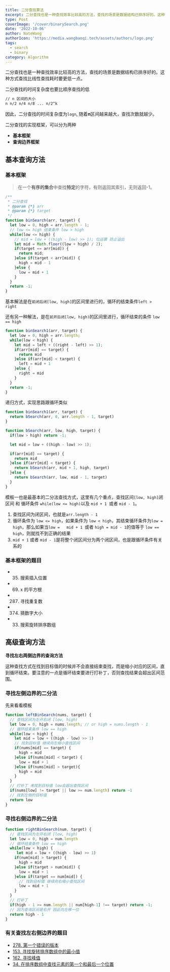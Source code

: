 ```yaml
---
title: 二分查找算法
excerpt: 二分查找也是一种查找效率比较高的方法，查找的场景是数据结构已排序好的。这种方式查找比线性查找耗时要更低一点。
type: Post
coverImage: '/cover/binarySearch.png'
date: '2022-10-06'
author: NateWang
authorIcon: 'https://media.wangbaoqi.tech/assets/authors/logo.png'
tags:
  - search
  - binary
category: Algorithm
---
```



二分查找也是一种查找效率比较高的方法，查找的场景是数据结构已排序好的。这种方式查找比线性查找耗时要更低一点。

二分查找的时间复杂度也要比顺序查找的低

```bash
// n 区间的大小
n n/2 n/4 n/8 ... n/2^k
```

因此，二分查找的时间复杂度为`logn`, 随着**n**区间越来越大，查找次数就越少。

二分查找的实现框架，可以分为两种

* **基本框架**
* **查询边界框架**

## 基本查询方法

### 基本框架

> 在一个**有序的集合**中查找**特定**的字符，有则返回其索引，无则返回-1。

```js
/**
 * 二分查找
 * @param {*} arr
 * @param {*} target
 */
function binSearch(arr, target) {
  let low = 0, high = arr.length - 1;
  // low <= high 结束条件 low > high
  while(low <= high) {
    // mid = low + ((high - low) >> 1); 位运算 防止溢出
    let mid = Math.floor((low + high) / 2);
    if(target == arr[mid]) {
      return mid;
    }else if(target < arr[mid]) {
      high = mid - 1
    }else {
      low = mid + 1
    }
  }
  return -1;
}
```

基本解法是在`前闭后闭[low, high]`的区间里进行的，循环的结束条件`left > right`

还有另一种解法，是在`前开后闭[low, high)`的区间里进行，循环结束的条件 `low == high`

```js
function binSearch1(arr, target) {
  let low = 0, high = arr.length;
  while(low < high) {
    let mid = left + ((right - left) >> 1);
    if(arr[mid] == target) {
      return mid
    }else if(arr[mid] < target) {
      left = mid + 1
    }else {
      right = mid
    }
  }
  return -1;
}
```

递归方式，实现思路跟循环类似

```js
function binSearch1(arr, target) {
  return bSearch(arr, 0, arr.length - 1, target)
}

function bSearch(arr, low, high, target) {
  if(low > high) return -1;

  let mid = low + ((high - low) >> 1);

  if(arr[mid] == target) {
    return mid
  }else if(arr[mid] < target) {
    return bSearch(arr, mid + 1, high, target)
  }else {
    return bSearch(arr, low, mid - 1, target)
  }
}
```

模板一也是最基本的二分法查找方式，这里有几个重点，查找区间`[low, high]`闭区间 和 循环条件 `while(low <= high)`以及 `mid + 1 `或者 `mid - 1`。

1.  查找区间为闭区间，也就是`arr.length - 1`
2.  循环条件为 `low <= high`，如果条件为 `low < high`，其结束循环条件为`low = high`，那么如果当`low =   mid + 1 `或者 `high = mid - 1`的值等于 `low == high`，则就找不到正确的结果
3.  `mid + 1` 或者 `mid - 1`是将整个闭区间分为两个闭区间，也是跟循环条件有关系的

### 基本框架的题目

* 35. 搜索插入位置
* 69. x 的平方根
* 287. 寻找重复数
* 374. 猜数字大小
* 33. 搜索旋转排序数组

## 高级查询方法

**寻找左右两侧边界的查询方法**

这种查找方式在找到目标值的时候并不会直接结束查找，而是缩小对应的区间，直到循环结束。要注意的一点是循环结束要进行打补丁，否则查找结果会超出区间范围。


### 寻找左侧边界的二分法

先来看看模板

```js
function leftBinSearch(nums, target) {
  // 查找区间为左开右闭 [low, high)
  let low = 0, high = nums.length; // or high = nums.length - 1
  // 循环结束条件 low == high
  while(low < high) {
    let mid = low + ((high - low) >> 1)
    // 找到目标值 继续向左缩小查找区间
    if(nums[mid] == target) {
      high = mid
    }else if(nums[mid] < target) {
      low = mid + 1
    }else if(nums[mid] > target){
      high = mid
    }
  }
  // 打补丁 未找到目标值 low会超出查找区间
  if(nums[low] != target || low >= num.length) return -1
  // 找到左侧的目标值
  return low
}
```

### 寻找右侧边界的二分法

```js
function rightBinSearch(num, target) {
  // 查找区间为左开右闭 [low, high)
  let low = 0, high = num.length
  // 循环结束条件 low == high
  while(low < high) {
     let mid = low + ((high - low) >> 1)
    if(num[mid] > target) {
      high = mid
    }else if(target > num[mid]) {
      low = mid + 1
    }else if(target == num[mid]) {
      // 找到目标值 继续向右缩小查找区间
      low = mid + 1
    }
  }
  // 打补丁
  if(high - 1 >= num.length || num[high-1] !== target) return -1;
  // 因为查询区间是右开 因此向左移一位
  return high - 1
}
```

### 有关查找左右侧边界的题目

* [278. 第一个错误的版本](https://leetcode-cn.com/problems/first-bad-version/)
* [153. 寻找旋转排序数组中的最小值](https://leetcode-cn.com/problems/find-minimum-in-rotated-sorted-array/)
* [162. 寻找峰值](https://leetcode-cn.com/problems/find-peak-element/)
* [34. 在排序数组中查找元素的第一个和最后一个位置](https://leetcode-cn.com/problems/find-first-and-last-position-of-element-in-sorted-array/)